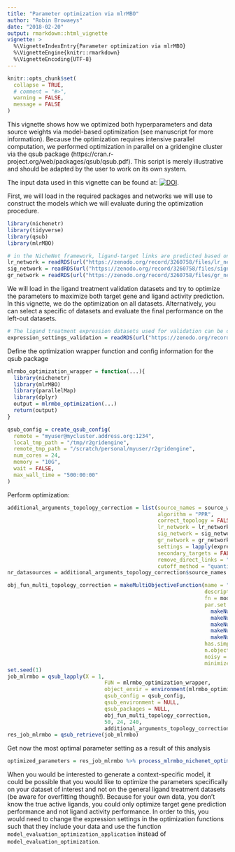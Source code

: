 ```yaml
---
title: "Parameter optimization via mlrMBO"
author: "Robin Browaeys"
date: "2018-02-20"
output: rmarkdown::html_vignette
vignette: >
  %\VignetteIndexEntry{Parameter optimization via mlrMBO}
  %\VignetteEngine{knitr::rmarkdown}
  %\VignetteEncoding{UTF-8}
---
```


<!-- github markdown built using 
rmarkdown::render("vignettes/parameter_optimization.Rmd", output_format = "github_document") # please, don't run this!!
-->

```r
knitr::opts_chunk$set(
  collapse = TRUE,
  # comment = "#>",
  warning = FALSE,
  message = FALSE
)
```

This vignette shows how we optimized both hyperparameters and data source weights via model-based optimization (see manuscript for more information). Because the optimization requires intensive parallel computation, we performed optimization in parallel on a gridengine cluster via the qsub package (https://cran.r-project.org/web/packages/qsub/qsub.pdf). This script is merely illustrative and should be adapted by the user to work on its own system.

The input data used in this vignette can be found at: [![DOI](https://zenodo.org/badge/DOI/10.5281/zenodo.3260758.svg)](https://doi.org/10.5281/zenodo.3260758). 

First, we will load in the required packages and networks we will use to construct the models which we will evaluate during the optimization procedure.
```r
library(nichenetr)
library(tidyverse)
library(qsub)
library(mlrMBO)

# in the NicheNet framework, ligand-target links are predicted based on collected biological knowledge on ligand-receptor, signaling and gene regulatory interactions
lr_network = readRDS(url("https://zenodo.org/record/3260758/files/lr_network.rds"))
sig_network = readRDS(url("https://zenodo.org/record/3260758/files/signaling_network.rds"))
gr_network = readRDS(url("https://zenodo.org/record/3260758/files/gr_network.rds"))
```

We will load in the ligand treatment validation datasets and try to optimize the parameters to maximize both target gene and ligand activity prediction. In this vignette, we do the optimization on all datasets. Alternatively, you can select a specific of datasets and evaluate the final performance on the left-out datasets.

```r
# The ligand treatment expression datasets used for validation can be downloaded from Zenodo:
expression_settings_validation = readRDS(url("https://zenodo.org/record/3260758/files/expression_settings.rds"))
```

Define the optimization wrapper function and config information for the qsub package
```r
mlrmbo_optimization_wrapper = function(...){
  library(nichenetr)
  library(mlrMBO)
  library(parallelMap)
  library(dplyr)
  output = mlrmbo_optimization(...)
  return(output)
}

qsub_config = create_qsub_config(
  remote = "myuser@mycluster.address.org:1234",
  local_tmp_path = "/tmp/r2gridengine",
  remote_tmp_path = "/scratch/personal/myuser/r2gridengine",
  num_cores = 24,
  memory = "10G",
  wait = FALSE, 
  max_wall_time = "500:00:00"
)
```

Perform optimization:

```r
additional_arguments_topology_correction = list(source_names = source_weights_df$source %>% unique(), 
                                                algorithm = "PPR", 
                                                correct_topology = FALSE,
                                                lr_network = lr_network, 
                                                sig_network = sig_network, 
                                                gr_network = gr_network, 
                                                settings = lapply(expression_settings_validation,convert_expression_settings_evaluation), 
                                                secondary_targets = FALSE, 
                                                remove_direct_links = "no", 
                                                cutoff_method = "quantile")
nr_datasources = additional_arguments_topology_correction$source_names %>% length()

obj_fun_multi_topology_correction = makeMultiObjectiveFunction(name = "nichenet_optimization",
                                                               description = "data source weight and hyperparameter optimization: expensive black-box function", 
                                                               fn = model_evaluation_optimization, 
                                                               par.set = makeParamSet(
                                                                 makeNumericVectorParam("source_weights", len = nr_datasources, lower = 0, upper = 1), 
                                                                 makeNumericVectorParam("lr_sig_hub", len = 1, lower = 0, upper = 1),  
                                                                 makeNumericVectorParam("gr_hub", len = 1, lower = 0, upper = 1),  
                                                                 makeNumericVectorParam("ltf_cutoff", len = 1, lower = 0.9, upper = 0.999),  
                                                                 makeNumericVectorParam("damping_factor", len = 1, lower = 0.01, upper = 0.99)), 
                                                               has.simple.signature = FALSE,
                                                               n.objectives = 4, 
                                                               noisy = FALSE,
                                                               minimize = c(FALSE,FALSE,FALSE,FALSE))
set.seed(1)
job_mlrmbo = qsub_lapply(X = 1,
                               FUN = mlrmbo_optimization_wrapper,
                               object_envir = environment(mlrmbo_optimization_wrapper),
                               qsub_config = qsub_config,
                               qsub_environment = NULL, 
                               qsub_packages = NULL,
                               obj_fun_multi_topology_correction, 
                               50, 24, 240, 
                               additional_arguments_topology_correction)
res_job_mlrmbo = qsub_retrieve(job_mlrmbo)
```

Get now the most optimal parameter setting as a result of this analysis

```r
optimized_parameters = res_job_mlrmbo %>% process_mlrmbo_nichenet_optimization(source_names = source_weights_df$source %>% unique())
```


When you would be interested to generate a context-specific model, it could be possible that you would like to optimize the parameters specifically on your dataset of interest and not on the general ligand treatment datasets (be aware for overfitting though!). Because for your own data, you don't know the true active ligands, you could only optimize target gene prediction performance and not ligand activity performance. In order to this, you would need to change the expression settings in the optimization functions such that they include your data and use the function `model_evaluation_optimization_application` instead of `model_evaluation_optimization`.

